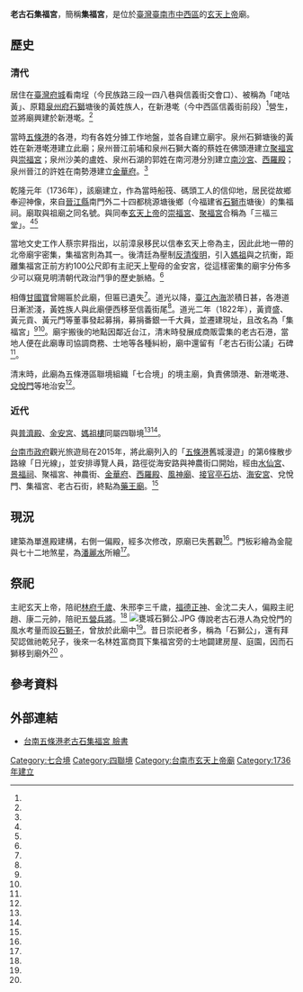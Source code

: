 {{coord|23.000525|120.194813|display=title}}
{{東亞廟宇
| name = 老古石集福宮
| img =File:老古石集福宮 2017.jpg
| img_capt = 集福宮正殿
| image_width = 250px
| location = {{ROC-TWN}}[[臺南市|臺南市]][[中西區_(臺灣)|中西區]]信義街83號<ref name="台灣寺廟網"/>
| god =玄天上帝
| type = 
| struct = 
| open_year ={{QIN}}[[乾隆|乾隆]]元年（1736年）
| cere_date =
|}}
'''老古石集福宮'''，簡稱'''集福宮'''，是位於[[臺灣|臺灣]][[臺南市|臺南市]][[中西區_(臺灣)|中西區]]的[[玄天上帝|玄天上帝]]廟。

==歷史==

===清代===
居住在[[臺灣府城|臺灣府城]]看南埕（今民族路三段一四八巷與信義街交會口）、被稱為「咾咕黃」、原籍[[泉州府|泉州府]][[石獅市|石獅]]塘後的黃姓族人，在新港墘（今中西區信義街前段）<ref name="林云"/>營生，並將廟興建於新港墘。<ref name="張歸帆"/>

當時[[五條港_(臺南)|五條港]]的各港，均有各姓分據工作地盤，並各自建立廟宇。泉州石獅塘後的黃姓在新港墘港建立此廟；泉州晉江前埔和泉州石獅大崙的蔡姓在佛頭港建立[[聚福宮|聚福宮]]與[[崇福宮|崇福宮]]；泉州沙美的盧姓、泉州石湖的郭姓在南河港分別建立[[臺南南沙宮|南沙宮]]、[[西羅殿|西羅殿]]；泉州晉江的許姓在南勢港建立[[臺南金華府|金華府]]。<ref name="五姓爭雄"/>

乾隆元年（1736年），該廟建立，作為當時船筏、碼頭工人的信仰地，居民從故鄉奉迎神像，來自[[晉江縣|晉江縣]]南門外二十四都桃源塘後鄉（今福建省[[石獅市|石獅市]]塘後）的集福祠。廟取與祖廟之同名號。與同奉[[玄天上帝|玄天上帝]]的[[崇福宮|崇福宮]]、[[聚福宮|聚福宮]]合稱為「三福三堂」。<ref name="林云"/><ref name="陳銀全"/>

當地文史工作人蔡宗昇指出，以前漳泉移民以信奉玄天上帝為主，因此此地一帶的北帝廟宇密集，集福宮則為其一。後清廷為壓制[[反清復明|反清復明]]，引入[[台灣媽祖信仰|媽祖]]與之抗衡，距離集福宮正前方約100公尺即有主祀天上聖母的金安宮，從這樣密集的廟宇分佈多少可以窺見明清朝代政治鬥爭的歷史脈絡。<ref name="食尚玩家"/>

相傳[[甘國寶|甘國寶]]曾賜匾於此廟，但匾已遺失<ref name="林云"/>。道光以降，[[臺江內海|臺江內海]]淤積日甚，各港道日漸淤淺，黃姓族人與此廟便西移至信義街尾<ref name="張歸帆"/>。道光二年（1822年），黃資盛、黃元貢、黃元門等董事發起募捐，募捐番銀一千大員，並遷建現址，且改名為「集福宮」<ref name="林云"/><ref name="陳銀全"/>。廟宇搬後的地點因鄰近台江，清末時發展成商販雲集的老古石港，當地人便在此廟專司協調商務、士地等各種糾紛，廟中還留有「老古石街公議」石碑<ref name="張歸帆"/>。

清末時，此廟為五條港區聯境組織「七合境」的境主廟，負責佛頭港、新港墘港、[[兌悅門|兌悅門]]等地治安<ref name="臺南學電子報"/>。

===近代===
與[[普濟殿|普濟殿]]、[[四聯境金安宮|金安宮]]、[[媽祖樓|媽祖樓]]同屬四聯境<ref name="林云"/><ref name="陳銀全"/>。

[[台南市政府|台南市政府]]觀光旅遊局在2015年，將此廟列入的「[[五條港_(臺南)|五條港]]舊城漫遊」的第6條散步路線「日光線」，並安排導覽人員，路徑從海安路與神農街口開始，經由[[臺南水仙宮|水仙宮]]、[[臺南景福祠|景福祠]]、聚福宮、神農街、[[臺南金華府|金華府]]、[[西羅殿|西羅殿]]、[[風神廟|風神廟]]、[[接官亭_(臺南市)|接官亭石坊]]、[[三郊鎮港海安宮|海安宮]]、兌悅門、集福宮、老古石街，終點為[[臺南藥王廟|藥王廟]]。<ref name="游琁如"/>

==現況==
建築為單進殿建構，右側一偏殿，經多次修改，原廟已失舊觀<ref name="林云"/>。門板彩繪為金龍與七十二地煞星，為[[潘麗水|潘麗水]]所繪<ref name="陳銀全"/>。 

==祭祀==
主祀玄天上帝，陪祀[[林府千歲|林府千歲]]、朱邢李三千歲，[[福德正神|福德正神]]、金沈二夫人，偏殿主祀趙、康二元帥，陪祀[[五營兵將|五營兵將]]。<ref name="林云"/>
[[File:甕城石獅公.JPG|thumb]]
傳說老古石港人為兌悅門的風水考量而設[[石獅子|石獅子]]，曾放於此廟中<ref name="吳漢恩"/>。昔日崇祀者多，稱為「石獅公」，還有拜契認做祂乾兒子，後來一名林姓富商買下集福宮旁的士地闢建房屋、庭園，因而石獅移到廟外<ref name="張歸帆"/> 。

== 參考資料 ==
{{reflist|refs=

<ref name="五姓爭雄">{{cite journal|url=http://mocfile.moc.gov.tw/nmthepaper/watchtw_tw16/edm_c_p17.html|author=|title=〈五條港五姓爭雄〉|journal=《觀‧臺灣 電子報》|volume=|issue=第16期|accessdate=2016-03-15|date=2013-01-10|publisher=臺灣歷史博物館|location=台灣|language=zh-tw|archive-date=2016-03-15|archive-url=https://web.archive.org/web/20160315145503/http://mocfile.moc.gov.tw/nmthepaper/watchtw_tw16/edm_c_p17.html|dead-url=no}}</ref>

<ref name="吳漢恩">{{cite book |author=吳漢恩|chapter=〈兌悅門〉|title=《台灣的古蹟：南台灣》|date=2005-03-21 |publisher=遠足文化事業股份有限公司|location=臺灣|language=zh-tw |isbn=9789867630544}}</ref>

<ref name="臺南學電子報">{{cite journal |author=|title=〈五條港區的廟境與聯境組織〉|journal=《臺南學電子報》|volume=|issue=第285期|date=2014-06-11|publisher=台南市文化局|location=台灣|language=zh-tw}}</ref>

<ref name="食尚玩家">{{cite journal |author=|title=〈台南老屋慢慢晃〉|journal=《食尚玩家》|volume=|issue=第185期|date=2014-02-16|publisher=[[英特發股份有限公司|英特發股份有限公司]]|location=台灣|language=zh-tw}}</ref>

<ref name="游琁如">{{Cite news|url=http://travel.ettoday.net/article/371760.htm|title=台南首條夜間散步導覽路線　星光下五條港舊城漫遊|author=游琁如|language=zh-tw|publisher=東森新聞雲|date=2015-10-05|accessdate=2016-02-21|archive-date=2019-06-15|archive-url=https://web.archive.org/web/20190615060108/https://travel.ettoday.net/article/371760.htm|dead-url=no}}</ref>

<ref name="林云">{{Cite news|url=http://www.twtimes.com.tw/?page=news&nid=521638|title=台南集福宮　神威浩瀚香火盛|author=林-{云}-|language=zh-tw|publisher=《臺灣時報》|date=2015-10-05|accessdate=2016-02-21}}</ref>

<ref name="陳銀全">{{Cite news|url=http://www.cdns.com.tw/mobile/news.php?n_id=27&nc_id=67013|title=台南集福宮 老古石街聯境古廟|author=陳銀全|language=zh-tw|publisher=《中華日報》|date=2015-12-25|accessdate=2016-02-21|archive-url=https://web.archive.org/web/20170305023331/http://www.cdns.com.tw/mobile/news.php?n_id=27&nc_id=67013|archive-date=2017-03-05|dead-url=yes}}</ref>

<ref name="張歸帆">{{Cite news|url=|title=宗族移民日增 三福三堂氣同枝連|author=張歸帆|language=zh-tw|publisher=《中華日報》|date=<!-- 日期待查 -->|accessdate=}}</ref>

<ref name="台灣寺廟網">{{Cite web|url=http://temple.boncity.com/Tainan/8893.html|title=《台南寺廟》中西集福宮 - 玄天上帝|author=|language=zh-tw|publisher=台灣寺廟網|date=2014-07-08|accessdate=2016-02-21}}</ref>

}}

{{五條港}}{{臺灣府城聯境}}
==外部連結==
*[https://www.facebook.com/oldhappygod83/ 台南五條港老古石集福宮 臉書] {{Wayback|url=https://www.facebook.com/oldhappygod83/ |date=20170308104735 }}

[[Category:七合境|Category:七合境]]
[[Category:四聯境|Category:四聯境]]
[[Category:台南市玄天上帝廟|Category:台南市玄天上帝廟]]
[[Category:1736年建立|Category:1736年建立]]